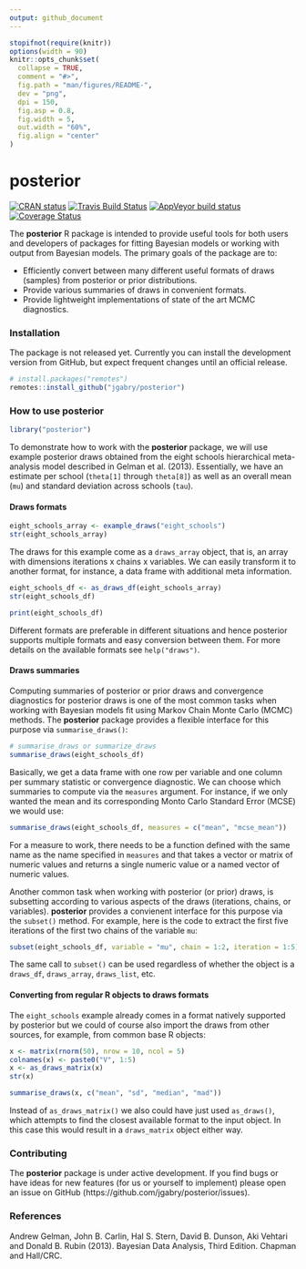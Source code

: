 ```yaml
---
output: github_document
---
```


<!-- README.md is generated from README.Rmd. Please edit that file -->

```r
stopifnot(require(knitr))
options(width = 90)
knitr::opts_chunk$set(
  collapse = TRUE,
  comment = "#>",
  fig.path = "man/figures/README-",
  dev = "png",
  dpi = 150,
  fig.asp = 0.8,
  fig.width = 5,
  out.width = "60%",
  fig.align = "center"
)
```

# posterior

<!-- badges: start -->
[![CRAN status](https://www.r-pkg.org/badges/version/posterior)](https://CRAN.R-project.org/package=posterior)
[![Travis Build Status](https://travis-ci.org/jgabry/posterior.svg?branch=master)](https://travis-ci.org/jgabry/posterior)
[![AppVeyor build status](https://ci.appveyor.com/api/projects/status/github/jgabry/posterior?branch=master&svg=true)](https://ci.appveyor.com/project/jgabry/posterior)
[![Coverage Status](https://codecov.io/gh/jgabry/posterior/branch/master/graph/badge.svg)](https://codecov.io/gh/jgabry/posterior)
<!-- badges: end -->


The **posterior** R package is intended to provide useful tools for both users
and developers of packages for fitting Bayesian models or working with output
from Bayesian models. The primary goals of the package are to:

* Efficiently convert between many different useful formats of
  draws (samples) from posterior or prior distributions.
* Provide various summaries of draws in convenient formats.
* Provide lightweight implementations of state of the art MCMC diagnostics.

### Installation

The package is not released yet. Currently you can install the development
version from GitHub, but expect frequent changes until an official release.

```r
# install.packages("remotes")
remotes::install_github("jgabry/posterior")
```

### How to use **posterior**

```r
library("posterior")
```

To demonstrate how to work with the **posterior** package, we will use example
posterior draws obtained from the eight schools hierarchical meta-analysis model
described in Gelman et al. (2013). Essentially, we have an estimate per school
(`theta[1]` through `theta[8]`) as well as an overall mean (`mu`) and standard
deviation across schools (`tau`).

#### Draws formats 

```r
eight_schools_array <- example_draws("eight_schools")
str(eight_schools_array)
```

The draws for this example come as a `draws_array` object, that is, an array
with dimensions iterations x chains x variables. We can easily transform it to
another format, for instance, a data frame with additional meta information.

```r
eight_schools_df <- as_draws_df(eight_schools_array)
str(eight_schools_df)

print(eight_schools_df)
```

Different formats are preferable in different situations and hence posterior
supports multiple formats and easy conversion between them. For more details 
on the available formats see `help("draws")`.

#### Draws summaries

Computing summaries of posterior or prior draws and convergence diagnostics for
posterior draws is one of the most common tasks when working with Bayesian
models fit using Markov Chain Monte Carlo (MCMC) methods. The **posterior**
package provides a flexible interface for this purpose via `summarise_draws()`:

```r
# summarise_draws or summarize_draws
summarise_draws(eight_schools_df)
```

Basically, we get a data frame with one row per variable and one column per
summary statistic or convergence diagnostic. We can choose which summaries to
compute via the `measures` argument. For instance, if we only wanted the mean
and its corresponding Monto Carlo Standard Error (MCSE) we would use:

```r
summarise_draws(eight_schools_df, measures = c("mean", "mcse_mean"))
```

For a measure to work, there needs to be a function defined with the same name
as the name specified in `measures` and that takes a vector or matrix of numeric
values and returns a single numeric value or a named vector of numeric values.

Another common task when working with posterior (or prior) draws, is subsetting
according to various aspects of the draws (iterations, chains, or variables).
**posterior** provides a convienent interface for this purpose via the
`subset()` method. For example, here is the code to extract the first five 
iterations of the first two chains of the variable `mu`:

```r
subset(eight_schools_df, variable = "mu", chain = 1:2, iteration = 1:5)
```

The same call to `subset()` can be used regardless of whether the object is a
`draws_df`, `draws_array`, `draws_list`, etc.

#### Converting from regular R objects to draws formats

The `eight_schools` example already comes in a format natively supported by
posterior but we could of course also import the draws from other sources,
for example, from common base R objects:

```r
x <- matrix(rnorm(50), nrow = 10, ncol = 5)
colnames(x) <- paste0("V", 1:5)
x <- as_draws_matrix(x)
str(x)

summarise_draws(x, c("mean", "sd", "median", "mad"))
```

Instead of `as_draws_matrix()` we also could have just used `as_draws()`, which
attempts to find the closest available format to the input object. In this case
this would result in a `draws_matrix` object either way.

### Contributing

The **posterior** package is under active development. If you find bugs or have
ideas for new features (for us or yourself to implement) please open an issue on
GitHub (https://github.com/jgabry/posterior/issues).


### References

Andrew Gelman, John B. Carlin, Hal S. Stern, David B. Dunson, Aki Vehtari and
Donald B. Rubin (2013). Bayesian Data Analysis, Third Edition. Chapman and
Hall/CRC.
